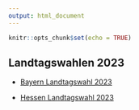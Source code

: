 ```yaml
---
output: html_document
---
```


```r
knitr::opts_chunk$set(echo = TRUE)
```

## Landtagswahlen 2023

+ [Bayern Landtagswahl 2023](favstats.github.io/LTW2023/bayern)

+ [Hessen Landtagswahl 2023](favstats.github.io/LTW2023/bayern)

